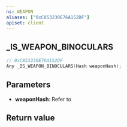 ```yaml
---
ns: WEAPON
aliases: ["0xC853230E76A152DF"]
apiset: client
---
```

## _IS_WEAPON_BINOCULARS

```c
// 0xC853230E76A152DF
Any _IS_WEAPON_BINOCULARS(Hash weaponHash);
```


## Parameters
* **weaponHash**: Refer to <EmbeddedEnum name="eWeaponHash" />

## Return value
